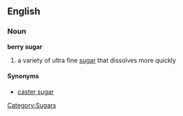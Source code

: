 ==English==
===Noun===
'''berry sugar'''
# a variety of ultra fine [[sugar]] that dissolves more quickly
====Synonyms====
* [[caster sugar]]

[[Category:Sugars]]